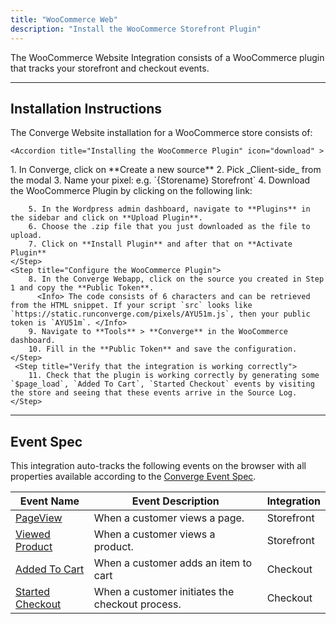 ```yaml
---
title: "WooCommerce Web"
description: "Install the WooCommerce Storefront Plugin"
---
```


The WooCommerce Website Integration consists of a WooCommerce plugin that tracks your storefront and checkout events.

---


## Installation Instructions

The Converge Website installation for a WooCommerce store consists of:

  
  <AccordionGroup>

    <Accordion title="Installing the WooCommerce Plugin" icon="download" >

  <Steps>
    <Step title="Create a new Client Source in Converge">
      1. In Converge, click on **Create a new source**
        2. Pick _Client-side_ from the modal
        3. Name your pixel: e.g. `{Storename} Storefront`
    </Step>
    <Step title="Install the WooCommerce Plugin">
        4. Download the WooCommerce Plugin by clicking on the following link: <DownloadLink linkTarget="https://static.runconverge.com/converge_woocommerce.zip" linkText="Download Plugin"/>
          
        5. In the Wordpress admin dashboard, navigate to **Plugins** in the sidebar and click on **Upload Plugin**.
        6. Choose the .zip file that you just downloaded as the file to upload.
        7. Click on **Install Plugin** and after that on **Activate Plugin** 
    </Step>
    <Step title="Configure the WooCommerce Plugin">
        8. In the Converge Webapp, click on the source you created in Step 1 and copy the **Public Token**. 
          <Info> The code consists of 6 characters and can be retrieved from the HTML snippet. If your script `src` looks like `https://static.runconverge.com/pixels/AYU51m.js`, then your public token is `AYU51m`. </Info>
        9. Navigate to **Tools** > **Converge** in the WooCommerce dashboard.
        10. Fill in the **Public Token** and save the configuration.
    </Step>
     <Step title="Verify that the integration is working correctly">
        11. Check that the plugin is working correctly by generating some `$page_load`, `Added To Cart`, `Started Checkout` events by visiting the store and seeing that these events arrive in the Source Log.
    </Step>
</Steps>
   </Accordion >
   </AccordionGroup>
    
---

## Event Spec

This integration auto-tracks the following events on the browser with all properties available according to the [Converge Event Spec](/sources/converge-spec).

| Event Name                                                  | Event Description                               | Integration |
| ----------------------------------------------------------- | ----------------------------------------------- | ----------- |
| [PageView](/sources/converge-spec#page-view)                | When a customer views a page.                   | Storefront  |
| [Viewed Product](/sources/converge-spec#viewed-product)     | When a customer views a product.                | Storefront  |
| [Added To Cart](/sources/converge-spec#added-to-cart)       | When a customer adds an item to cart            | Checkout    |
| [Started Checkout](/sources/converge-spec#started-checkout) | When a customer initiates the checkout process. | Checkout    |
